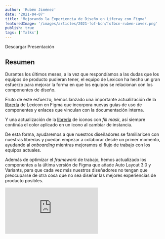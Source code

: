```yaml
---
author: 'Rubén Jiménez'
date: '2021-04-07'
title: 'Mejorando la Experiencia de Diseño en Liferay con Figma'
featuredImage: '/images/articles/2021-fof-bcn/fofbcn-ruben-cover.png'
publish: true
tags: ['Talks']
---
```



<Link to="https://www.figma.com/community/file/963467971864293145/FoFBCN-2021-Ruben">
	Descargar Presentación
</Link>

## Resumen

Durantes los últimos meses, a la vez que respondíamos a las dudas que los equipos de producto pudieran tener, el equipo de Lexicon ha hecho un gran esfuerzo para mejorar la forma en que los equipos se relacionan con los componentes de diseño.

Fruto de este esfuerzo, hemos lanzado una importante actualización de la [librería](https://www.figma.com/community/file/961581638760900307) de Lexicon en Figma que incorpora nuevas guías de uso de componentes y enlaces que vinculan con la documentación interna. 

Y una actualización de la [librería](https://www.figma.com/community/file/961697857101121244) de iconos con _fill mask_, así siempre continúa el color aplicado en un icono al cambiar de instancia.

De esta forma, ayudaremos a que nuestros diseñadores se familiaricen con nuestras librerías y puedan empezar a colaborar desde un primer momento, ayudando al _onboarding_ mientras mejoramos el flujo de trabajo con los equipos actuales.

Además de optimizar el _framework_ de trabajo, hemos actualizado los componentes a la última versión de Figma que añade Auto Layout 3.0 y Variants, para que cada vez más nuestros diseñadores no tengan que preocuparse de otra cosa que no sea diseñar las mejores experiencias de producto posibles.

<Embed variant='embed.video' src="https://www.youtube.com/embed/_oBl2nGMGOE?start=1845" />